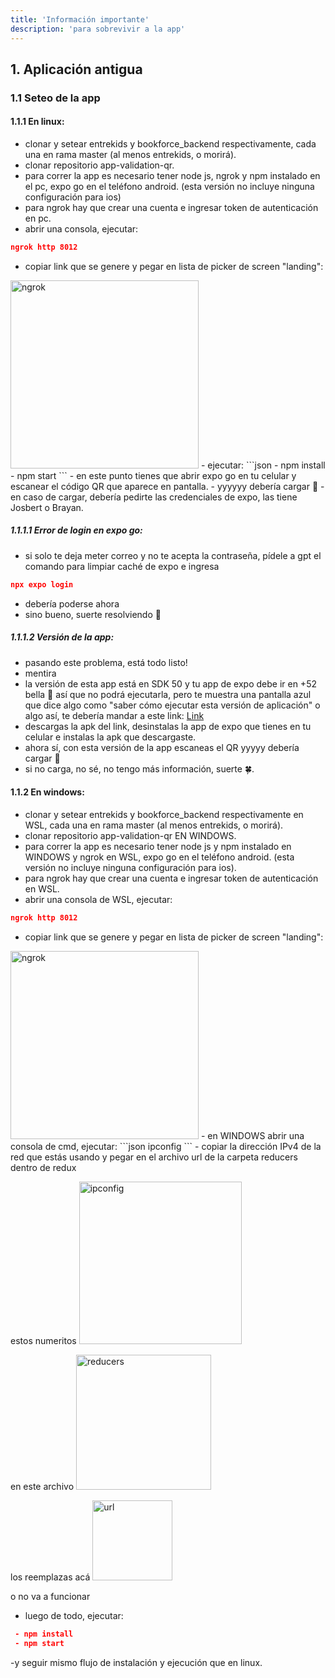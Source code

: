 ```yaml
---
title: 'Información importante'
description: 'para sobrevivir a la app'
---
```


## 1. Aplicación antigua
### 1.1 Seteo de la app

#### 1.1.1 En linux:

- clonar y setear entrekids y bookforce_backend respectivamente, cada una en rama master (al menos entrekids, o morirá).
- clonar repositorio app-validation-qr.
- para correr la app es necesario tener node js, ngrok y npm instalado en el pc, expo go en el teléfono android. (esta versión no incluye ninguna configuración para ios)
- para ngrok hay que crear una cuenta e ingresar token de autenticación en pc.
- abrir una consola, ejecutar:
```json
ngrok http 8012
```
- copiar link que se genere y pegar en lista de picker de screen "landing":
<img height="301" src=" ../images/ngrok.jpg"  alt="ngrok"/>
- ejecutar:
```json
 - npm install 
 - npm start 
```
- en este punto tienes que abrir expo go en tu celular y escanear el código QR que aparece en pantalla.
- yyyyyy debería cargar 🙂
- en caso de cargar, debería pedirte las credenciales de expo, las tiene Josbert o Brayan.

##### 1.1.1.1 Error de login en expo go:
- si solo te deja meter correo y no te acepta la contraseña, pídele a gpt el comando para limpiar caché de expo e ingresa 
```json
npx expo login
```
- debería poderse ahora
- sino bueno, suerte resolviendo 🫡
##### 1.1.1.2 Versión de la app:
- pasando este problema, está todo listo!
- mentira
- la versión de esta app está en SDK 50 y tu app de expo debe ir en +52 bella 💅 así que no podrá ejecutarla, pero te muestra una pantalla azul que dice algo como "saber cómo ejecutar esta versión de aplicación" o algo así, te debería mandar a este link:
[Link](/content/expo.dev/go?sdkVersion=50&platform=android&device=true)
- descargas la apk del link, desinstalas la app de expo que tienes en tu celular e instalas la apk que descargaste.
- ahora sí, con esta versión de la app escaneas el QR yyyyy debería cargar 🙂
- si no carga, no sé, no tengo más información, suerte 🍀.

#### 1.1.2 En windows:
- clonar y setear entrekids y bookforce_backend respectivamente en WSL, cada una en rama master (al menos entrekids, o morirá).
- clonar repositorio app-validation-qr EN WINDOWS.
- para correr la app es necesario tener node js y npm instalado en WINDOWS y ngrok en WSL, expo go en el teléfono android. (esta versión no incluye ninguna configuración para ios).
- para ngrok hay que crear una cuenta e ingresar token de autenticación en WSL.
- abrir una consola de WSL, ejecutar:
```json
ngrok http 8012
```
- copiar link que se genere y pegar en lista de picker de screen "landing":
<img height="301" src=" ../images/ngrok.jpg"  alt="ngrok"/>
- en WINDOWS abrir una consola de cmd, ejecutar:
```json
 ipconfig
```
- copiar la dirección IPv4 de la red que estás usando y pegar en el archivo url de la carpeta reducers dentro de redux

estos numeritos
<img height="260" src=" ../images/ipconfig.jpg"  alt="ipconfig"/>

en este archivo
<img height="216" src=" ../images/reducers.jpg"  alt="reducers"/>

los reemplazas acá
<img height="128" src=" ../images/url.jpg"  alt="url"/>

o no va a funcionar
- luego de todo, ejecutar:
```json
 - npm install
 - npm start
```
-y seguir mismo flujo de instalación y ejecución que en linux.






